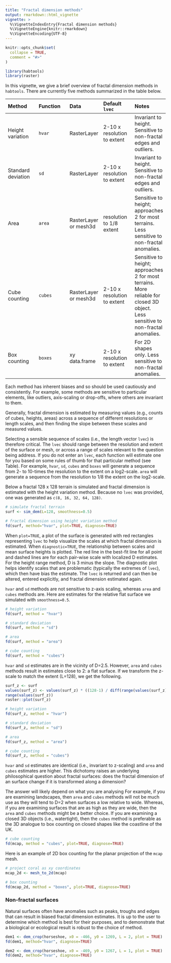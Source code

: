```yaml
---
title: "Fractal dimension methods"
output: rmarkdown::html_vignette
vignette: >
  %\VignetteIndexEntry{Fractal dimension methods}
  %\VignetteEngine{knitr::rmarkdown}
  %\VignetteEncoding{UTF-8}
---
```


```r
knitr::opts_chunk$set(
  collapse = TRUE,
  comment = "#>"
)
```

```r
library(habtools)
library(raster)
```

In this vignette, we give a brief overview of fractal dimension methods in `habtools`. There are currently five methods summarized in the table below.

| Method | Function | Data | Default `lvec` | Notes |
| :---- | :---- | :---- | :---- | :---- |
| Height variation | `hvar` | RasterLayer | 2-10 x resolution to extent | Invariant to height. Sensitive to non-fractal edges and outliers. |
| Standard deviation | `sd` | RasterLayer | 2-10 x resolution to extent | Invariant to height. Sensitive to non-fractal edges and outliers. |
| Area | `area` | RasterLayer or mesh3d | resolution to 1/8 extent | Sensitive to height; approaches 2 for most terrains. Less sensitive to non-fractal anomalies. |
| Cube counting | `cubes` | RasterLayer or mesh3d | 2-10 x resolution to extent | Sensitive to height; approaches 2 for most terrains. More reliable for closed 3D object. Less sensitive to non-fractal anomalies. |
| Box counting | `boxes` | xy data.frame | 2-10 x resolution to extent | For 2D shapes only. Less sensitive to non-fractal anomalies. |

Each method has inherent biases and so should be used cautiously and consistently. For example, some methods are sensitive to particular elements, like outliers, axis-scaling or drop-offs, where others are invariant to them. 

Generally, fractal dimension is estimated by measuring values (e.g., counts of cubes, heights, areas) across a sequence of different resolutions or length scales, and then finding the slope between these scales and measured values. 

Selecting a sensible sequence of scales (i.e., the length vector `lvec`) is therefore critical. The `lvec` should range between the resolution and extent of the surface or mesh, or across a range of scales relevant to the question being address. If you do not enter an `lvec`, each function will estimate one for you based on some rules of thumb for that particular method (see Table). For example, `hvar`, `sd`, `cubes` and `boxes` will generate a sequence from 2- to 10-times the resolution to the extent on a log2-scale. `area` will generate a sequence from the resolution to 1/8 the extent on the log2-scale. 

Below a fractal 128 x 128 terrain is simulated and fractal dimension is estimated with the height variation method. Because no `lvec` was provided, one was generated as `c(8, 16, 32, 64, 128)`. 

```r
# simulate fractal terrain
surf <- sim_dem(L=128, smoothness=0.5)

# fractal dimension using height variation method
fd(surf, method="hvar", plot=TRUE, diagnose=TRUE)
```

When `plot=TRUE`, a plot of the surface is generated with red rectangles representing `lvec` to help visualize the scales at which fractal dimension is estimated. When `diagnostic=TRUE`, the relationship between scales and mean surface heights is plotted. The red line in the best-fit line for all point and dashed lines are for each pair-wise scale with localized D estimates. For the height range method, D is 3 minus the slope. The diagnostic plot helps identify scales that are problematic (typically the extremes of `lvec`), which then have bias the estimate. The `lvec` is returned and can then be altered, entered explicitly, and fractal dimension estimated again. 

`hvar` and `sd` methods are not sensitive to z-axis scaling, whereas `area` and `cubes` methods are. Here are estimates for the relative flat surface we simulated with `smoothness=0.5`.

```r
# height variation
fd(surf, method = "hvar")

# standard deviation
fd(surf, method = "sd")

# area
fd(surf, method = "area")

# cube counting
fd(surf, method = "cubes")
```

`hvar` and `sd` estimates are in the vicinity of D=2.5.  However, `area` and `cubes` methods result in estimates close to 2: a flat surface. If we transform the z-scale to match the extent (L=128), we get the following. 

```r
surf_z <- surf
values(surf_z) <- values(surf_z) * ((128-1) / diff(range(values(surf_z))))
range(values(surf_z))
raster::plot(surf_z)

# height variation
fd(surf_z, method = "hvar")

# standard deviation
fd(surf_z, method = "sd")

# area
fd(surf_z, method = "area")

# cube counting
fd(surf_z, method = "cubes")

```

`hvar` and `sd` estimates are identical (i.e., invariant to z-scaling) and `area` and `cubes` estimates are higher. This dichotomy raises an underlying philosophical question about fractal surfaces: does the fractal dimension of an surface change if it is transformed along a dimension? 

The answer will likely depend on what you are analysing  For example, if you are examining landscapes, then `area` and `cubes` methods will not be much use as they will tend to D=2 when surfaces a low relative to wide. Whereas, if you are examining surfaces that are as high as they are wide, then the `area` and `cubes` methods might be a better choice. If you are examining a closed 3D objects (i.e., watertight), then the `cubes` method is preferable as the 3D analogue to box counting on closed shapes like the coastline of the UK.

```r
# cube counting
fd(mcap, method = "cubes", plot=TRUE, diagnose=TRUE)

```

Here is an example of 2D box counting for the planar projection of the `mcap` mesh.

```r
# project coral as xy coordinates
mcap_2d <- mesh_to_2d(mcap)

# box counting
fd(mcap_2d, method = "boxes", plot=TRUE, diagnose=TRUE)

```

### Non-fractal surfaces

Natural surfaces often have anomalies such as peaks, troughs and edges that can result in biased fractal dimension estimates. It is up to the user to determine which method is best for their purposes, and to demonstrate that a biological or ecological result is robust to the choice of method.

```r
dem1 <- dem_crop(horseshoe, x0 = -466, y0 = 1269, L = 2, plot = TRUE)
fd(dem1, method="hvar", diagnose=TRUE)

dem2 <- dem_crop(horseshoe, x0 = -469, y0 = 1267, L = 1, plot = TRUE)
fd(dem2, method="hvar", diagnose=TRUE)
```



